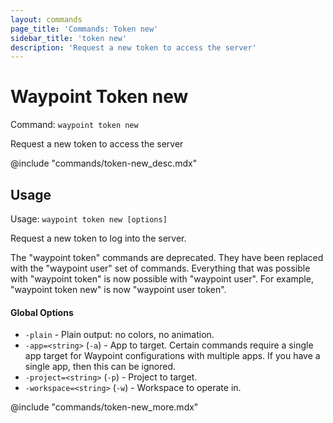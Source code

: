 ```yaml
---
layout: commands
page_title: 'Commands: Token new'
sidebar_title: 'token new'
description: 'Request a new token to access the server'
---
```


# Waypoint Token new

Command: `waypoint token new`

Request a new token to access the server

@include "commands/token-new_desc.mdx"

## Usage

Usage: `waypoint token new [options]`

Request a new token to log into the server.

The "waypoint token" commands are deprecated. They have been replaced with
the "waypoint user" set of commands. Everything that was possible with
"waypoint token" is now possible with "waypoint user". For example,
"waypoint token new" is now "waypoint user token".

#### Global Options

- `-plain` - Plain output: no colors, no animation.
- `-app=<string>` (`-a`) - App to target. Certain commands require a single app target for Waypoint configurations with multiple apps. If you have a single app, then this can be ignored.
- `-project=<string>` (`-p`) - Project to target.
- `-workspace=<string>` (`-w`) - Workspace to operate in.

@include "commands/token-new_more.mdx"
